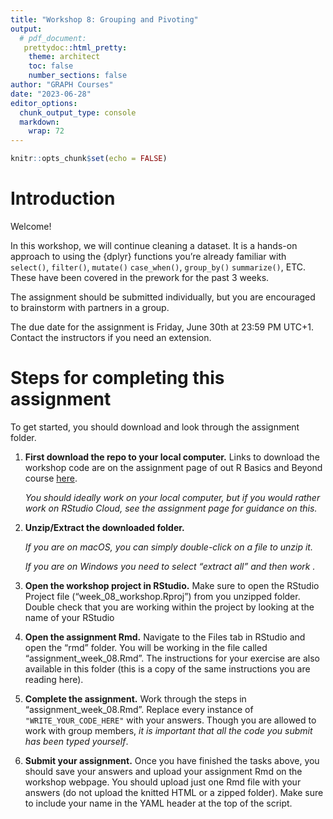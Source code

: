 ```yaml
---
title: "Workshop 8: Grouping and Pivoting"
output: 
  # pdf_document:
   prettydoc::html_pretty:
    theme: architect
    toc: false
    number_sections: false
author: "GRAPH Courses"
date: "2023-06-28"
editor_options: 
  chunk_output_type: console
  markdown: 
    wrap: 72
---
```


```r
knitr::opts_chunk$set(echo = FALSE)
```

# Introduction

Welcome!

In this workshop, we will continue cleaning a dataset. It is a hands-on approach to using the {dplyr} functions you're already familiar with `select()`, `filter()`, `mutate()` `case_when()`, `group_by()` `summarize()`, ETC. These have been covered in the prework for the past 3 weeks.

The assignment should be submitted individually, but you are encouraged to brainstorm with partners in a group.

The due date for the assignment is Friday, June 30th at 23:59 PM UTC+1. Contact the instructors if you need an extension.

# Steps for completing this assignment

To get started, you should download and look through the assignment folder.

1.  **First download the repo to your local computer.** Links to download the workshop code are on the assignment page of out R Basics and Beyond course [here](https://thegraphcourses.org/courses/r-basics-and-beyond-1/topics/workshop-8-8/lessons/assignment-workshop-8-6/).

    *You should ideally work on your local computer, but if you would rather work on RStudio Cloud, see the assignment page for guidance on this.*

2.  **Unzip/Extract the downloaded folder.**

    *If you are on macOS, you can simply double-click on a file to unzip it.*

    *If you are on Windows you need to select "extract all" and then work .*

3.  **Open the workshop project in RStudio.** Make sure to open the RStudio Project file ("week_08_workshop.Rproj") from you unzipped folder. Double check that you are working within the project by looking at the name of your RStudio

4.  **Open the assignment Rmd.** Navigate to the Files tab in RStudio and open the "rmd" folder. You will be working in the file called "assignment_week_08.Rmd". The instructions for your exercise are also available in this folder (this is a copy of the same instructions you are reading here).

5.  **Complete the assignment.** Work through the steps in "assignment_week_08.Rmd". Replace every instance of `"WRITE_YOUR_CODE_HERE"` with your answers. Though you are allowed to work with group members, *it is important that all the code you submit has been typed yourself*.

6.  **Submit your assignment.** Once you have finished the tasks above, you should save your answers and upload your assignment Rmd on the workshop webpage. You should upload just one Rmd file with your answers (do not upload the knitted HTML or a zipped folder). Make sure to include your name in the YAML header at the top of the script.

